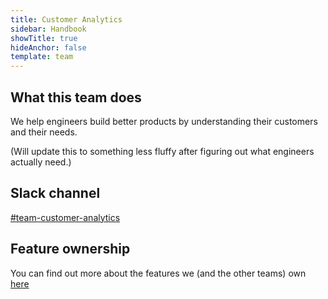 ```yaml
---
title: Customer Analytics
sidebar: Handbook
showTitle: true
hideAnchor: false
template: team
---
```


## What this team does

We help engineers build better products by understanding their customers and their needs.

(Will update this to something less fluffy after figuring out what engineers actually need.)

## Slack channel

[#team-customer-analytics](https://posthog.slack.com/messages/team-customer-analytics)

## Feature ownership
You can find out more about the features we (and the other teams) own [here](/handbook/engineering/feature-ownership)
